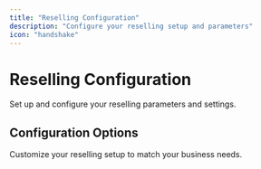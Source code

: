 ```yaml
---
title: "Reselling Configuration"
description: "Configure your reselling setup and parameters"
icon: "handshake"
---
```


# Reselling Configuration

Set up and configure your reselling parameters and settings.

## Configuration Options

Customize your reselling setup to match your business needs. 
